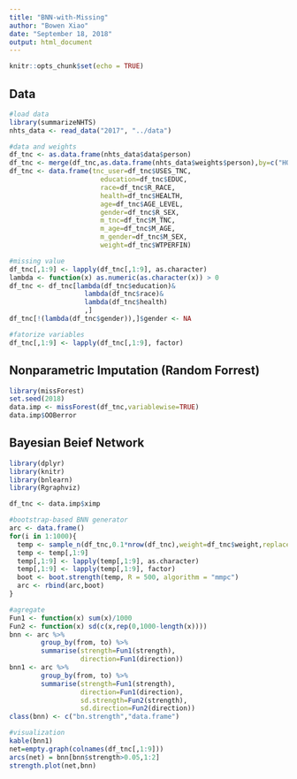 ---
title: "BNN-with-Missing"
author: "Bowen Xiao"
date: "September 18, 2018"
output: html_document
---

```{r setup, include=FALSE}
knitr::opts_chunk$set(echo = TRUE)
```

## Data

```{r}
#load data
library(summarizeNHTS)
nhts_data <- read_data("2017", "../data")

#data and weights
df_tnc <- as.data.frame(nhts_data$data$person)
df_tnc <- merge(df_tnc,as.data.frame(nhts_data$weights$person),by=c("HOUSEID","PERSONID"))
df_tnc <- data.frame(tnc_user=df_tnc$USES_TNC,
                       education=df_tnc$EDUC,
                       race=df_tnc$R_RACE,
                       health=df_tnc$HEALTH,
                       age=df_tnc$AGE_LEVEL,
                       gender=df_tnc$R_SEX,
                       m_tnc=df_tnc$M_TNC,
                       m_age=df_tnc$M_AGE,
                       m_gender=df_tnc$M_SEX,
                       weight=df_tnc$WTPERFIN)

#missing value
df_tnc[,1:9] <- lapply(df_tnc[,1:9], as.character)
lambda <- function(x) as.numeric(as.character(x)) > 0
df_tnc <- df_tnc[lambda(df_tnc$education)&
                   lambda(df_tnc$race)&
                   lambda(df_tnc$health)
                   ,]
df_tnc[!(lambda(df_tnc$gender)),]$gender <- NA

#fatorize variables
df_tnc[,1:9] <- lapply(df_tnc[,1:9], factor)
```

## Nonparametric Imputation (Random Forrest)

```{r}
library(missForest)
set.seed(2018)
data.imp <- missForest(df_tnc,variablewise=TRUE)
data.imp$OOBerror
```

## Bayesian Beief Network

```{r message=FALSE}
library(dplyr)
library(knitr)
library(bnlearn)
library(Rgraphviz)

df_tnc <- data.imp$ximp

#bootstrap-based BNN generator
arc <- data.frame()
for(i in 1:1000){
  temp <- sample_n(df_tnc,0.1*nrow(df_tnc),weight=df_tnc$weight,replace=TRUE)
  temp <- temp[,1:9]
  temp[,1:9] <- lapply(temp[,1:9], as.character)
  temp[,1:9] <- lapply(temp[,1:9], factor)
  boot <- boot.strength(temp, R = 500, algorithm = "mmpc")
  arc <- rbind(arc,boot)
}

#agregate
Fun1 <- function(x) sum(x)/1000
Fun2 <- function(x) sd(c(x,rep(0,1000-length(x))))
bnn <- arc %>%
        group_by(from, to) %>%
        summarise(strength=Fun1(strength),
                  direction=Fun1(direction))
bnn1 <- arc %>%
        group_by(from, to) %>%
        summarise(strength=Fun1(strength),
                  direction=Fun1(direction),
                  sd.strength=Fun2(strength),
                  sd.direction=Fun2(direction))
class(bnn) <- c("bn.strength","data.frame")

#visualization
kable(bnn1)
net=empty.graph(colnames(df_tnc[,1:9]))
arcs(net) = bnn[bnn$strength>0.05,1:2]
strength.plot(net,bnn)
```
